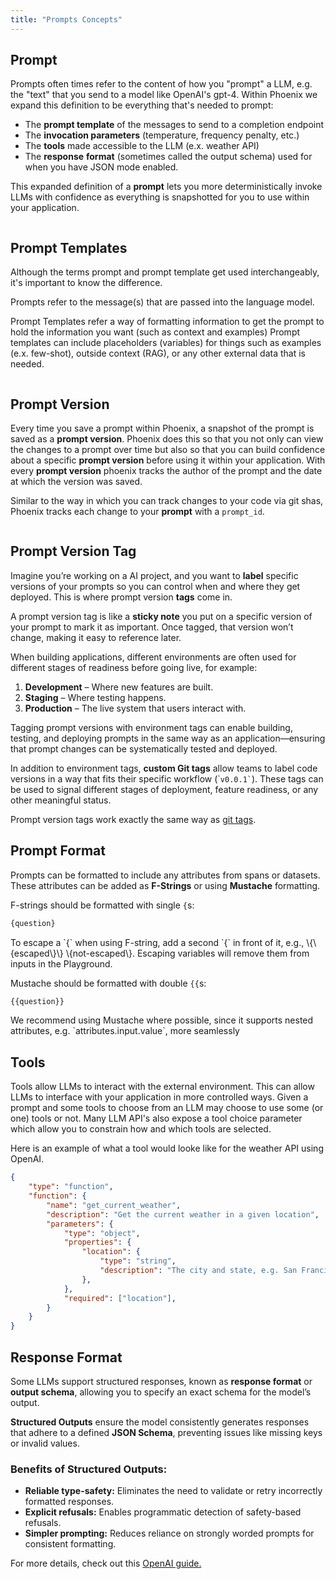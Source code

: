 ```yaml
---
title: "Prompts Concepts"
---
```


## Prompt

Prompts often times refer to the content of how you "prompt" a LLM, e.g. the "text" that you send to a model like OpenAI's gpt-4. Within Phoenix we expand this definition to be everything that's needed to prompt:

* The **prompt template** of the messages to send to a completion endpoint
* The **invocation parameters** (temperature, frequency penalty, etc.)
* The **tools** made accessible to the LLM (e.x. weather API)
* The **response** **format** (sometimes called the output schema) used for when you have JSON mode enabled.

This expanded definition of a **prompt** lets you more deterministically invoke LLMs with confidence as everything is snapshotted for you to use within your application.

<Frame caption="A phoenix prompt captures everything needed to invoke an LLM">
  <img src="https://storage.googleapis.com/arize-phoenix-assets/assets/images/phoenix_prompt.png" alt="" />
</Frame>

## Prompt Templates

Although the terms prompt and prompt template get used interchangeably, it's important to know the difference.

Prompts refer to the message(s) that are passed into the language model.

Prompt Templates refer a way of formatting information to get the prompt to hold the information you want (such as context and examples) Prompt templates can include placeholders (variables) for things such as examples (e.x. few-shot), outside context (RAG), or any other external data that is needed.

<Frame caption="Prompt templates have placeholders for variables that are dynamically filled at runtime">
  <img src="https://storage.googleapis.com/arize-phoenix-assets/assets/images/prompt_template.png" alt="" />
</Frame>

## Prompt Version

Every time you save a prompt within Phoenix, a snapshot of the prompt is saved as a **prompt version**. Phoenix does this so that you not only can view the changes to a prompt over time but also so that you can build confidence about a specific **prompt version** before using it within your application. With every **prompt version** phoenix tracks the author of the prompt and the date at which the version was saved.

Similar to the way in which you can track changes to your code via git shas, Phoenix tracks each change to your **prompt** with a `prompt_id`.

<Frame caption="Prompt version tags">
  <img src="https://storage.googleapis.com/arize-phoenix-assets/assets/images/prompt_version_tags.png" alt="" />
</Frame>

## Prompt Version Tag

Imagine you’re working on a AI project, and you want to **label** specific versions of your prompts so you can control when and where they get deployed. This is where prompt version **tags** come in.

A prompt version tag is like a **sticky note** you put on a specific version of your prompt to mark it as important. Once tagged, that version won’t change, making it easy to reference later.

When building applications, different environments are often used for different stages of readiness before going live, for example:

1. **Development** – Where new features are built.
2. **Staging** – Where testing happens.
3. **Production** – The live system that users interact with.

Tagging prompt versions with environment tags can enable building, testing, and deploying prompts in the same way as an application—ensuring that prompt changes can be systematically tested and deployed.

In addition to environment tags, **custom Git tags** allow teams to label code versions in a way that fits their specific workflow (\``` v0.0.1` ``). These tags can be used to signal different stages of deployment, feature readiness, or any other meaningful status.

Prompt version tags work exactly the same way as [git tags](https://git-scm.com/book/en/v2/Git-Basics-Tagging).

## Prompt Format

Prompts can be formatted to include any attributes from spans or datasets. These attributes can be added as **F-Strings** or using **Mustache** formatting.

F-strings should be formatted with single `{`s:

```python
{question}
```

<Info>
  To escape a `{` when using F-string, add a second `{` in front of it, e.g., \{\{escaped\}\} \{not-escaped\}. Escaping variables will remove them from inputs in the Playground.
</Info>

Mustache should be formatted with double `{{`s:

```python
{{question}}
```

<Info>
  We recommend using Mustache where possible, since it supports nested attributes, e.g. `attributes.input.value`, more seamlessly
</Info>

## Tools

Tools allow LLMs to interact with the external environment. This can allow LLMs to interface with your application in more controlled ways. Given a prompt and some tools to choose from an LLM may choose to use some (or one) tools or not. Many LLM API's also expose a tool choice parameter which allow you to constrain how and which tools are selected.

Here is an example of what a tool would looke like for the weather API using OpenAI.

```json
{
    "type": "function",
    "function": {
        "name": "get_current_weather",
        "description": "Get the current weather in a given location",
        "parameters": {
            "type": "object",
            "properties": {
                "location": {
                    "type": "string",
                    "description": "The city and state, e.g. San Francisco, CA",
                },
            },
            "required": ["location"],
        }
    }
}
```

## Response Format

Some LLMs support structured responses, known as **response format** or **output schema**, allowing you to specify an exact schema for the model’s output.

**Structured Outputs** ensure the model consistently generates responses that adhere to a defined **JSON Schema**, preventing issues like missing keys or invalid values.

### **Benefits of Structured Outputs:**

* **Reliable type-safety:** Eliminates the need to validate or retry incorrectly formatted responses.
* **Explicit refusals:** Enables programmatic detection of safety-based refusals.
* **Simpler prompting:** Reduces reliance on strongly worded prompts for consistent formatting.

For more details, check out this [OpenAI guide.](https://platform.openai.com/docs/guides/structured-outputs)
